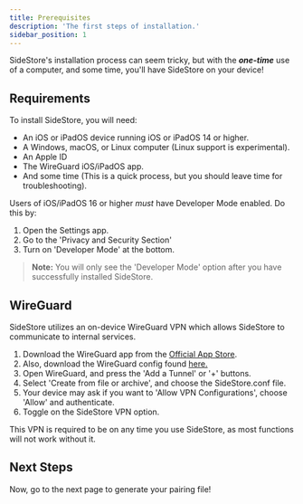 ```yaml
---
title: Prerequisites
description: 'The first steps of installation.'
sidebar_position: 1
---
```


SideStore's installation process can seem tricky, but with the ***one-time*** use of a computer, and some time, you'll have SideStore on your device!

## Requirements

To install SideStore, you will need:
- An iOS or iPadOS device running iOS or iPadOS 14 or higher.
- A Windows, macOS, or Linux computer (Linux support is experimental).
- An Apple ID
- The WireGuard iOS/iPadOS app.
- And some time (This is a quick process, but you should leave time for troubleshooting).

Users of iOS/iPadOS 16 or higher *must* have Developer Mode enabled. Do this by:
1. Open the Settings app.
2. Go to the 'Privacy and Security Section'
3. Turn on 'Developer Mode' at the bottom.

> **Note:** You will only see the 'Developer Mode' option after you have successfully installed SideStore.

## WireGuard

SideStore utilizes an on-device WireGuard VPN which allows SideStore to communicate to internal services.

1. Download the WireGuard app from the [Official App Store](https://apps.apple.com/us/app/wireguard/id1441195209).
2. Also, download the WireGuard config found [here.](https://github.com/SideStore/SideStore/releases/download/0.3.1/SideStore.conf)
3. Open WireGuard, and press the 'Add a Tunnel' or '+' buttons.
4. Select 'Create from file or archive', and choose the SideStore.conf file.
5. Your device may ask if you want to 'Allow VPN Configurations', choose 'Allow' and authenticate.
6. Toggle on the SideStore VPN option.

This VPN is required to be on any time you use SideStore, as most functions will not work without it.

## Next Steps 

Now, go to the next page to generate your pairing file!
